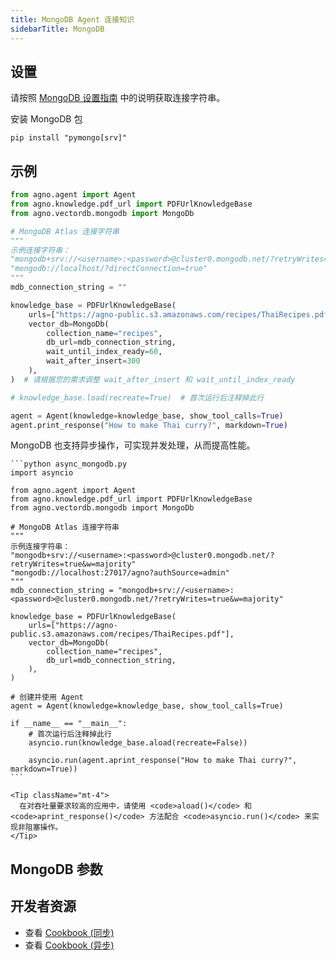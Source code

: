 ```yaml
---
title: MongoDB Agent 连接知识
sidebarTitle: MongoDB
---
```


## 设置

请按照 [MongoDB 设置指南](https://www.mongodb.com/docs/atlas/getting-started/) 中的说明获取连接字符串。

安装 MongoDB 包

```shell
pip install "pymongo[srv]"
```

## 示例

```python agent_with_knowledge.py
from agno.agent import Agent
from agno.knowledge.pdf_url import PDFUrlKnowledgeBase
from agno.vectordb.mongodb import MongoDb

# MongoDB Atlas 连接字符串
"""
示例连接字符串：
"mongodb+srv://<username>:<password>@cluster0.mongodb.net/?retryWrites=true&w=majority"
"mongodb://localhost/?directConnection=true"
"""
mdb_connection_string = ""

knowledge_base = PDFUrlKnowledgeBase(
    urls=["https://agno-public.s3.amazonaws.com/recipes/ThaiRecipes.pdf"],
    vector_db=MongoDb(
        collection_name="recipes",
        db_url=mdb_connection_string,
        wait_until_index_ready=60,
        wait_after_insert=300
    ),
)  # 请根据您的需求调整 wait_after_insert 和 wait_until_index_ready

# knowledge_base.load(recreate=True)  # 首次运行后注释掉此行

agent = Agent(knowledge=knowledge_base, show_tool_calls=True)
agent.print_response("How to make Thai curry?", markdown=True)
```

<Card title="异步支持 ⚡">
  <div className="mt-2">
    <p>
      MongoDB 也支持异步操作，可实现并发处理，从而提高性能。
    </p>
    
    ```python async_mongodb.py
    import asyncio

    from agno.agent import Agent
    from agno.knowledge.pdf_url import PDFUrlKnowledgeBase
    from agno.vectordb.mongodb import MongoDb

    # MongoDB Atlas 连接字符串
    """
    示例连接字符串：
    "mongodb+srv://<username>:<password>@cluster0.mongodb.net/?retryWrites=true&w=majority"
    "mongodb://localhost:27017/agno?authSource=admin"
    """
    mdb_connection_string = "mongodb+srv://<username>:<password>@cluster0.mongodb.net/?retryWrites=true&w=majority"

    knowledge_base = PDFUrlKnowledgeBase(
        urls=["https://agno-public.s3.amazonaws.com/recipes/ThaiRecipes.pdf"],
        vector_db=MongoDb(
            collection_name="recipes",
            db_url=mdb_connection_string,
        ),
    )

    # 创建并使用 Agent
    agent = Agent(knowledge=knowledge_base, show_tool_calls=True)

    if __name__ == "__main__":
        # 首次运行后注释掉此行
        asyncio.run(knowledge_base.aload(recreate=False))

        asyncio.run(agent.aprint_response("How to make Thai curry?", markdown=True))
    ```
    
    <Tip className="mt-4">
      在对吞吐量要求较高的应用中，请使用 <code>aload()</code> 和 <code>aprint_response()</code> 方法配合 <code>asyncio.run()</code> 来实现非阻塞操作。
    </Tip>
  </div>
</Card>

## MongoDB 参数

<Snippet file="vectordb_mongodb_params.mdx" />

## 开发者资源

- 查看 [Cookbook (同步)](https://github.com/agno-agi/agno/blob/main/cookbook/agent_concepts/knowledge/vector_dbs/mongo_db/mongo_db.py)
- 查看 [Cookbook (异步)](https://github.com/agno-agi/agno/blob/main/cookbook/agent_concepts/knowledge/vector_dbs/mongo_db/async_mongo_db.py)